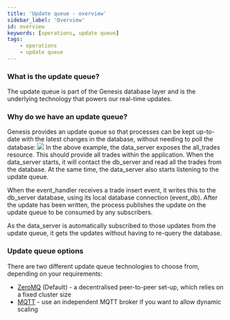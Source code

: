```yaml
---
title: 'Update queue - overview'
sidebar_label: 'Overview'
id: overview
keywords: [operations, update queue]
tags:
    - operations
    - update queue
---
```


### What is the update queue?
The update queue is part of the Genesis database layer and is the underlying technology that powers our real-time updates.

### Why do we have an update queue?
Genesis provides an update queue so that processes can be kept up-to-date with the latest changes in the database, without needing to poll the database:
![](/img/update-queue-overview.png)
In the above example, the data_server exposes the all_trades resource. This should provide all trades within the application. When the data_server starts, it will contact the db_server and read all the trades from the database. At the same time, the data_server also starts listening to the update queue.

When the event_handler receives a trade insert event, it writes this to the db_server database, using its local database connection (event_db). After the update has been written, the process publishes the update on the update queue to be consumed by any subscribers.

As the data_server is automatically subscribed to those updates from the update queue, it gets the updates without having to re-query the database.

### Update queue options
There are two different update queue technologies to choose from, depending on your requirements:

- [ZeroMQ](02_zeromq.mdx) (Default) - a decentralised peer-to-peer set-up, which relies on a fixed cluster size
- [MQTT](03_mqtt.mdx) - use an independent MQTT broker if you want to allow dynamic scaling
